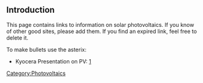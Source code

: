 ==Introduction==
This page contains links to information on solar photovoltaics.  If you know of other good sites, please add them.  If you find an expired link, feel free to delete it.

To make bullets use the asterix:
* Kyocera Presentation on PV:  [http://www.kyocerasolar.com/pdf/KSI-PV101_online.pdf]

[[Category:Photovoltaics]]